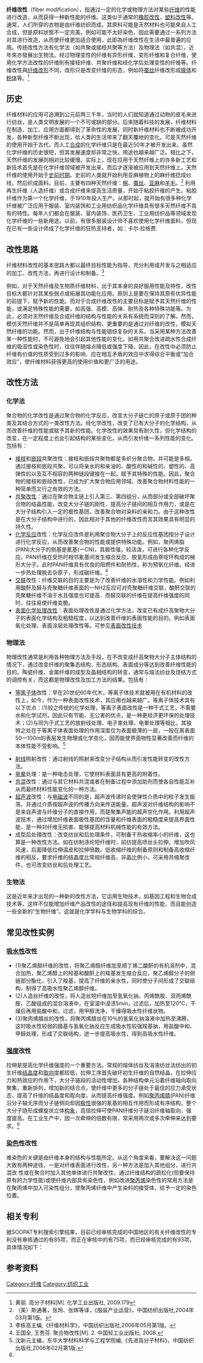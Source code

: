 
'''纤维改性'''（fiber modification），指通过一定的化学或物理方法对某些[[纤维|纤维]]的性能进行改造，从而获得一种新性能的纤维。这类似于通常的[[橡胶改性|橡胶改性]]，[[塑料改性|塑料改性]]等。通常，人们所穿的衣物是由纤维纺织而成，其原料可能是天然材料也可能來自人工合成，但是原料狀態不一定完美，例如可能不太好染色，因此需要通过一系列方法对其进行改造，从而使纤维更加适合使用，此即為纤维改性在生活中最普遍的应用。传统改性方法有化学法（如共聚或接枝共聚等方法）及物理法（如共混），近年來亦發展出生物法。经过物理变性的纤维有异形纤维、变形纤维和复合纤维，使用化学方法改性的纤维則有接枝纤维、共聚纤维和经化学后处理变性的纤维等。纤维改性與[[纤维改形|纤维改形]]不同，改形只是改变纤维的形态，例如将[[蚕丝|蚕丝]]纤维改形成[[膜体|膜体]]和[[粉体|粉体]]等。<ref>黄丽. 高分子材料[M]. 化学工业出版社, 2009.179</ref>

== 历史 == 

纤维材料的应用可追溯到公元前两三千年，当时的人们就知道通过动物的皮毛来进行纺丝，是人类文明发展的一个不可或缺的部分。后来随着科技的发展，纤维材料在制造、加工、应用方面都得到了革命性的发展，同时新纤维材料也不断被成功开发，各种新型纤维不断出现，给人类的生活带来了翻天覆地的变化。可是天然纤维的使用开始于古代，而人工[[合成|合成]]的化学纤维只是在最近50年才被开发出来。虽然化学纤维的历史很短，但其发展速度却非常之快，用途也越来越广泛。相比之下，天然纤维的发展则相对比较缓慢。实际上，现在应用于天然纤维上的许多新工艺和新技术首先是在化学纤维领域被开发出来，而后才逐渐被应用到天然纤维上。天然纤维的使用开始于[[史前时期|史前时期]]。史前的人类就开始利用亚麻植物上的麻纤维捻成纱线，然后织成面料。目前，主要有四种天然纤维：[[棉|棉]]、[[蚕丝|蚕丝]]、[[亚麻|亚麻]]和[[羊毛|羊毛]]。<ref>（美）斯通著，张玲、张辉等译，《服装产业运营》，中国纺织出版社,2004年03月第1版。</ref>
利用再生纤维（人造纤维）或合成纤维来提高生活质量，开始于粘胶纤维的产生。粘胶纤维作为第一个化学纤维，于1910年投人生产。从那时起，就开始有很多种化学纤维被广泛应用于服装、室内装饰和工业用纺织品化学纤维具有很多天然纤维不具有的特性。每年人们都会在服装、室内装饰、医药卫生、工业用纺织品等领域发现化学纤维的一些新用途。以前，有很多服装设计师不喜欢使用化学纤维面料，但现在已有一些设计师成了化学纤维的狂热支持者，如：卡尔·拉格费.

== 改性思路 ==
纤维材料改性的基本思路大都以最终目标性能为指导，充分利用或开发与之相适应的加工、改性方法，再进行设计和制备。<ref name="#1">李栋高主编,《纤维材料学》，中国纺织出版社,2006年05月第1版。</ref>

例如，对于天然纤维及生物质纤维材料，出于其本身的良好服用性能及特性，改性目标大都针对其某些弱点或拓展其功能化应用。原则上是要在保持其原有优异性能的前提下，赋予新的性能。而对于合成纤维改性的主要目标是赋予其天然纤维的性能，或满足特殊性能的需要，如高强、高模、高弹、耐热及各种特殊功能等。为此，必须对天然纤维及合成纤维的结构与性能的关系有系统而深刻的了解。然而，模仿天然纤维并不是简单再现其组织结构，更重要的是通过对纤维的改性，模拟天然纤维的功能。然而，出于纤维结构与性能错综复杂的关系，当采用某种方法改善某一种性能时，不可避免地会引起其他性能的变化。如用共聚合改进疏水性合成纤维的吸湿性或染色性时，往往伴随熔点降低或强度下降。因此，在改性中必须防止纤维有价值的性质受到过多的影响．应在相互矛盾的效应中求得综合平衡或“加合效应”，使纤维材料获得更高的使用价值和更广泛的用途。

==改性方法==
=== 化学法 ===
聚合物的化学改性是通过聚合物的化学反应，改变大分子链亡的原子或原于团的种类及其结合方式的一类改性方法。经化学改性，改变了已有大分子的化学结构，从而改善纤维的性能或赋予其新的性能。化学改性的效果具有耐久性，但化学结构的改变，在一定程度上也会引起结构的某些变化，从而引发纤维一系列性能的变化。包括有：
*[[接枝|接枝]]和[[嵌段|嵌段]]共聚改性：接枝和嵌段共聚物都是多织分聚合物，并可能是多相。通过接枝和嵌段共聚，可以将亲水的和亲油的、酸性的和碱性的、塑性的、高弹性的以及互不相容的两种链段键接在一起，赋予其特殊的性能。因此，聚合物的接枝和嵌段改性，已成为扩大聚合物应用领域、改善聚合物材料性能的一种简单而又行之有效的方法。
*[[共聚改性|共聚改性]]：通过在聚合物主链上引入第三、第四组分，从而部分或全部破坏聚合物的结晶性能，改变大分子链的刚性．提高分子链间的相互作用力，或是在大分子结构引入一定的极性基团，改善聚合物对染料的亲和力。由于这种改性是在大分子结构中进行的，因此相对于其他的纤维改性而言其效果具有明显的持久性。
*[[化学反应|化学反应]]改性：化学反应改件是利用聚合物大分子上的反应性基团按分子设计进行化学反应，从而改善聚合物的性能或提供特殊功能。例如，聚丙烯脂(PAN)大分子的侧基是氰基(一CN)，其极性强，较活泼，可进行各种化学反应。PAN纤维在受热时相邻氰基间发生缩合反应，脱氢形成由萘啶环构成的梯形大分子。此时PAN纤维具有优良的阻燃件和耐热性，称为预氧化纤维。经进一步热处理脱去杂原子，形成碳纤维。<ref> 王国全, 王秀芬. 聚合物改性[M]. 2. 中国轻工业出版社, 2008. </ref>
*[[交联|交联]]改性：纤维交联的目的主要是为了改善纤维的水溶性和力学性能。例如利用酸酐及醛与壳聚糖纤维表面的一NH2反应可对壳聚糖纤维交联，酸酐交联的壳聚糖纤维不溶于水且强度也可提高．而醛交联的纤维在提高纤维强度的同时，往往易使纤维变脆。
*[[表面化学处理改性|表面化学处理改性]]：表面处理改性是通过化学方法，改变已有成纤高聚物大分子的表面化学结构及粗糙程度，以达到改善纤维的表面性能的目的。例如表面氧化处理、表面涂层处理改性等。可参见[[表面改性技术|表面改性技术]]

=== 物理法 ===
物理改性通常是利用各种物理方法及手段，在不改变成纤高聚物大分子主体结构的情况下，通过改变纤维的聚集态结构、形态结构、表面成分等达到改善纤维性能的目的。陶瓷纤维、金属纤维的成型及晶相结构的转变，通常与熔法纺丝及烧结方式的调控有关，而这都是物理改性及加工方法的结果。包括有：

*[[等离子体|等离子体]]改性：早在20世纪60年代木，等离子体技术就被用在有机材料的改性上，如今，作为一种表面改性技术，其应用也越来越广。等离子体技术具有以下优点：(1)较之传统的化学处理，等离子表面改性是一种干式工艺，不需要水和化学试剂，因此只有节能、无公害的优点，是一种更经济更环保的处理技术；(2)与同为于式工艺的放射线处理、电子束处理、电晕处理等相比，其独特之处在于等离子体表面处理的作用深度仅为表面极薄的一层，一般在离表面50—100m的表层发生物理或化学变化，因而能使界面物性显著改善而纤维的本体性能不受影响。<ref> 沈新元主编，东华大学材料科学与工程学院编,《先进高分子材料》，中国纺织出版社,2006年02月第1版. </ref>

*[[射线|射线]]照射改性：通过射线的照射来改变分子结构从而引发性能转变的改性方法。
*[[电晕|电晕]]处理：是一种电击处理，它使材料表面具有更高的附着性。
*[[共混|共混]]改性：通过与其它材料共混或者在制备过程中添加助剂而使各自性能互补从而最终材料性能变化的一种方法。
*[[超声波|超声波]]改性：与[[电磁波|电磁波]]不同的是，超声波传递时会使弹性介质中的粒子发生振荡，并通过介质按超声波的传播方向来传送能量。超声波对纤维结构的影响不是来自声波与纤维分子的直接作用，而是聚集声能的超声空化作用。利用超声波技术，通过增加纤维表面极性基团的含量和纤维表面的粗糙度来提高界面性能．是一种对纤维无损害、能够提高材料机械性能的有效方法。
*成型后处理改性：改变纺丝和后处理条件，可制备干热收缩率小的纤维，这也算是一种改性方法。如在纺制涤纶短纤维时，前纺提高喷丝头拉伸，增加吹风风速，后面降低拉伸温皮和拉伸倍数。低收缩纤维的制备原则和制备高收缩纤维的相反，要求纤维的结晶度比常规纤维高、非晶比例小，可采用共缩聚改件，也可改变纺丝和后处理工艺。

=== 生物法 ===
这是近年来才出现的一种新的改性方法，它运用生物技术，如基因工程和生物合成技术等，这样不仅能增加纤维产品改性的途径和提高现有纤维的性能，而且能创造一些全新的“生物纤维”。这就是化学学科与生物学科的综合。

== 常见改性实例 ==
=== [[吸水性|吸水性]]改性 ===
*(1)聚乙烯醇纤维的改性，将聚乙烯醇纤维加至顺丁烯二酸酐的有机溶剂中，混合加热，聚乙烯醇上的羟基和酸酐上的羧基发生缩合反应，聚乙烯醇分子的侧链部分酯化，引入了羧基，提高了纤维的亲水性，同时使分子间形成了交联结构，制得了高吸水性聚乙烯醇纤维。
*(2)人造丝纤维的改性，将人造丝短纤维加至氢氧化钠、丙烯酰胺、双丙烯酰胺、乙酸组成的混合溶液中，在室温中浸渍5min，过滤后，加热至120℃，干燥后再用盐酸中和，过滤，用甲醇洗净，干燥得吸水性纤维状物。
*(3)聚丙烯腈丝的改性，将聚丙烯腈丝在10％的氢氧化钠溶液中加热至沸腾，这时吸水性较弱的腈基与氢氧化钠反应生成吸水性较强羧基钠，用盐酸中和、甲醛处理，形成了交联结构，迸一步提高吸水性，得到高吸水性纤维。
=== [[强度|强度]]改性 ===
拉伸是提高化学纤维强度的一个重要方法。常规的熔体纺丝及溶液纺丝法纺出的初生纤维[[结晶度|结晶度]]和[[取向|取向]]度都较低，拉伸工序首先破坏初生纤维的自然结晶，在拉伸应力和热效应的作用下，大分子链段的活动性增加，各种结构单元沿着纤维轴向取向聚集，重新排列，增加新的结合点，使纤维中更多的分子链处于最佳的应力承受状态，提高了纤维的结晶度和取向度，从而提高纤维强度。例如[[聚丙烯腈|聚丙烯腈]](PAN)纤维沿分子轴无序而分子链侧向却因[[极性|极性]]很强的氰基的相互作用而形成有序结构，整个大分子琏形成螺旋状立体[[构象|构象]]，高倍拉伸可使PAN纤维分子链沿纤维轴取向，强度提高。在工业生产中，因一次牵伸的倍数有限，常采用两次或多次牵伸来达到要求。<ref name="#1"/>
=== [[染色|染色]]性改性 ===
难染色的关键是由纤维本身的结构与性能所定。从这个角度来看，要解决这一问题大致有两种途径，一是对纤维表面进行改性，另一种方法是加入其他组分，进行共混改
性或在聚合时加入其他单体进行共聚改性，通过纤维结构的疏松化(但要保持原有的力学性能)或使纤维内部具有染色性，例如改进[[聚丙烯|聚丙烯]]染色性的常用方法是在聚丙烯中加入可染性组分，使聚丙烯纤维中产生染料的接受体，给予一定的染色位置。
== 相关专利 ==
据SOOPAT专利搜索引擎结果，目前已经审核完成的中国地区的有关纤维改性的专利没有审核通过的有85项，而正在审核中的有75项，而已经审核完成的有93项，具体情况如下：


== 参考资料 ==
{{reflist}}

[[Category:纤维|Category:纤维]]
[[Category:纺织工业|Category:纺织工业]]
